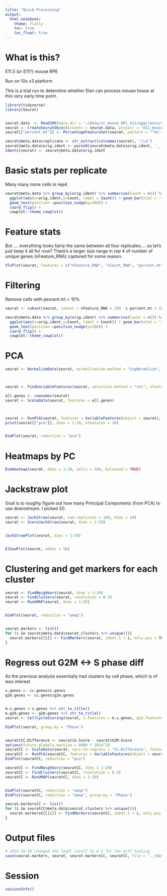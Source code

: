 ```yaml
---
title: "Quick Processing"
output: 
  html_notebook:
    theme: flatly
    toc: true
    toc_float: true
---
```


# What is this?
E11.5 (or E11?) mouse RPE

Run on 10x v3 platform

This is a trial run to determine whether Elan can process mouse tissue at this very early time point.

```r
library(tidyverse)
library(Seurat)


seurat.data  <- Read10X(data.dir = '~/data/sc_mouse_OFC_e11/aggr/outs/count/filtered_feature_bc_matrix')
seurat <- CreateSeuratObject(counts = seurat.data, project = "e11_mouse_eye_cup", min.cells = 3, min.features = 200)
seurat[["percent.mt"]] <- PercentageFeatureSet(seurat, pattern = "^mt-")

seurat@meta.data$replicate <- str_extract(colnames(seurat), '\\d')
seurat@meta.data$orig.ident <- paste0(seurat@meta.data$orig.ident, '__', seurat@meta.data$replicate)
Idents(seurat) <- seurat@meta.data$orig.ident
```

# Basic stats per replicate

Many many more cells in rep4.
```r
seurat@meta.data %>% group_by(orig.ident) %>% summarise(Count = n()) %>% 
  ggplot(aes(x=orig.ident,y=Count, label = Count)) + geom_bar(stat = 'identity') +
  geom_text(position =position_nudge(y=200)) +
  coord_flip() +
  cowplot::theme_cowplot()
```

# Feature stats
But .... everything looks fairly the same between all four replicates.... so let's just keep it all for now? There's a larger size range in rep 4 of number of unique genes (nFeature_RNA) captured for some reason.
```r
VlnPlot(seurat, features = c("nFeature_RNA", "nCount_RNA", "percent.mt"), ncol = 3, group.by = 'orig.ident')
```
# Filtering
Remove cells with percent.mt > 10%

```r
seurat <- subset(seurat, subset = nFeature_RNA > 200  & percent.mt < 10)

seurat@meta.data %>% group_by(orig.ident) %>% summarise(Count = n()) %>% 
  ggplot(aes(x=orig.ident,y=Count, label = Count)) + geom_bar(stat = 'identity') +
  geom_text(position =position_nudge(y=200)) +
  coord_flip() +
  cowplot::theme_cowplot()
```
# PCA
```r
seurat <- NormalizeData(seurat, normalization.method = "LogNormalize", scale.factor = 10000)



seurat <- FindVariableFeatures(seurat, selection.method = "vst", nfeatures = 2000)

all.genes <- rownames(seurat)
seurat <- ScaleData(seurat, features = all.genes)



seurat <- RunPCA(seurat, features = VariableFeatures(object = seurat), npcs = 50)
print(seurat[["pca"]], dims = 1:10, nfeatures = 10)


DimPlot(seurat, reduction = "pca")
```
# Heatmaps by PC
```r
DimHeatmap(seurat, dims = 1:30, cells = 500, balanced = TRUE)
```
# Jackstraw plot

Goal is to roughly figure out how many Principal Components (from PCA) to use downstream. I picked 20.
```r
seurat <- JackStraw(seurat, num.replicate = 100, dims = 50)
seurat <- ScoreJackStraw(seurat, dims = 1:50)


JackStrawPlot(seurat, dims = 1:50)


ElbowPlot(seurat, ndims = 50)
```
# Clustering and get markers for each cluster
```r
seurat <- FindNeighbors(seurat, dims = 1:20)
seurat <- FindClusters(seurat, resolution = 0.5)
seurat <- RunUMAP(seurat, dims = 1:20)


DimPlot(seurat, reduction = "umap")


seurat.markers <- list()
for (i in seurat@meta.data$seurat_clusters %>% unique()){
  seurat.markers[[i]] <- FindMarkers(seurat, ident.1 = i, only.pos = TRUE, logfc.threshold = 0.3)
}

```

# Regress out G2M <-> S phase diff

As the previous analysis essentially had clusters by cell phase, which is of less interest
```r
s.genes <- cc.genes$s.genes
g2m.genes <- cc.genes$g2m.genes


m.s.genes <-s.genes %>% str_to_title()
m.g2m.genes <- g2m.genes %>% str_to_title()
seurat <- CellCycleScoring(seurat, s.features = m.s.genes, g2m.features = m.g2m.genes)

DimPlot(seurat, group.by = 'Phase')


seurat$CC.Difference <- seurat$S.Score - seurat$G2M.Score
options(future.globals.maxSize = 8000 * 1024^2)
seuratCC <- ScaleData(seurat, vars.to.regress = "CC.Difference", features = rownames(seurat))
seuratCC <- RunPCA(seuratCC, features = VariableFeatures(object = seuratCC), npcs = 50)
DimPlot(seuratCC, reduction = "pca")

seuratCC <- FindNeighbors(seuratCC, dims = 1:20)
seuratCC <- FindClusters(seuratCC, resolution = 0.5)
seuratCC <- RunUMAP(seuratCC, dims = 1:20)


DimPlot(seuratCC, reduction = "umap")
DimPlot(seuratCC, reduction = "umap", group.by = 'Phase')

seurat.markersCC <- list()
for (i in seuratCC@meta.data$seurat_clusters %>% unique()){
  seurat.markersCC[[i]] <- FindMarkers(seuratCC, ident.1 = i, only.pos = TRUE, logfc.threshold = 0.3)
}

```

# Output files
```r
# 2023-10-30 changed the logFC cutoff to 0.3 for the diff testing
save(seurat.markers, seurat, seurat.markersCC, seuratCC, file = '../data/00_process_output.freeze_2023_10_30.Rdata')
```

# Session
```r
sessionInfo()
```
